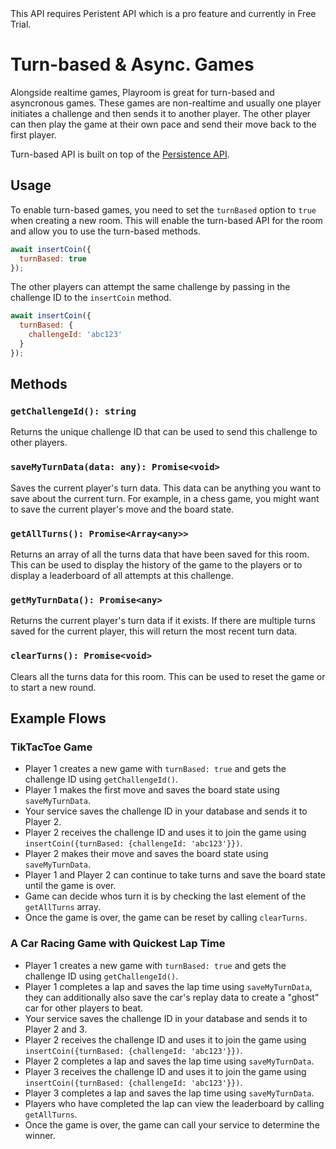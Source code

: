 

<Callout emoji="💰">
  This API requires Peristent API which is a pro feature and currently in Free Trial.
</Callout>

# Turn-based & Async. Games

Alongside realtime games, Playroom is great for turn-based and asyncronous games. These games are non-realtime and usually one player initiates a challenge and then sends it to another player. The other player can then play the game at their own pace and send their move back to the first player.

Turn-based API is built on top of the [Persistence API](/components/persistence).

## Usage

To enable turn-based games, you need to set the `turnBased` option to `true` when creating a new room. This will enable the turn-based API for the room and allow you to use the turn-based methods.

```javascript
await insertCoin({
  turnBased: true
});
```

The other players can attempt the same challenge by passing in the challenge ID to the `insertCoin` method.

```javascript
await insertCoin({
  turnBased: {
    challengeId: 'abc123'
  }
});
```

## Methods

### `getChallengeId(): string`

Returns the unique challenge ID that can be used to send this challenge to other players.

### `saveMyTurnData(data: any): Promise<void>`

Saves the current player's turn data. This data can be anything you want to save about the current turn. For example, in a chess game, you might want to save the current player's move and the board state.

### `getAllTurns(): Promise<Array<any>>`

Returns an array of all the turns data that have been saved for this room. This can be used to display the history of the game to the players or to display a leaderboard of all attempts at this challenge.
### `getMyTurnData(): Promise<any>`

Returns the current player's turn data if it exists. If there are multiple turns saved for the current player, this will return the most recent turn data.

### `clearTurns(): Promise<void>`

Clears all the turns data for this room. This can be used to reset the game or to start a new round.


## Example Flows

### TikTacToe Game

- Player 1 creates a new game with `turnBased: true` and gets the challenge ID using `getChallengeId()`.
- Player 1 makes the first move and saves the board state using `saveMyTurnData`.
- Your service saves the challenge ID in your database and sends it to Player 2.
- Player 2 receives the challenge ID and uses it to join the game using `insertCoin({turnBased: {challengeId: 'abc123'}})`.
- Player 2 makes their move and saves the board state using `saveMyTurnData`.
- Player 1 and Player 2 can continue to take turns and save the board state until the game is over.
- Game can decide whos turn it is by checking the last element of the `getAllTurns` array.
- Once the game is over, the game can be reset by calling `clearTurns`.

### A Car Racing Game with Quickest Lap Time

- Player 1 creates a new game with `turnBased: true` and gets the challenge ID using `getChallengeId()`. 
- Player 1 completes a lap and saves the lap time using `saveMyTurnData`, they can additionally also save the car's replay data to create a "ghost" car for other players to beat.
- Your service saves the challenge ID in your database and sends it to Player 2 and 3.
- Player 2 receives the challenge ID and uses it to join the game using `insertCoin({turnBased: {challengeId: 'abc123'}})`.
- Player 2 completes a lap and saves the lap time using `saveMyTurnData`.
- Player 3 receives the challenge ID and uses it to join the game using `insertCoin({turnBased: {challengeId: 'abc123'}})`.
- Player 3 completes a lap and saves the lap time using `saveMyTurnData`.
- Players who have completed the lap can view the leaderboard by calling `getAllTurns`.
- Once the game is over, the game can call your service to determine the winner.